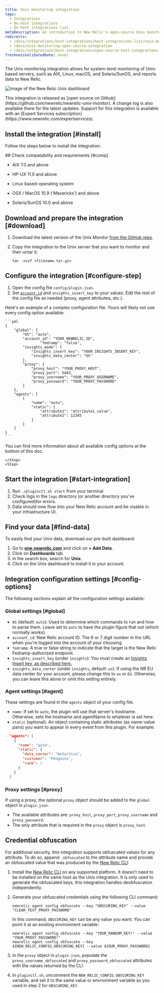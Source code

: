 ```yaml
---
title: Unix monitoring integration
tags:
  - Integrations
  - On-host integrations
  - On-host integrations list
metaDescription: An introduction to New Relic's open-source Unix monitoring integration.
redirects:
  - /docs/integrations/host-integrations/host-integrations-list/unix-monitoring-integration
  - /docs/unix-monitoring-open-source-integration
  - /docs/integrations/host-integrations/open-source-host-integrations-list/unix-monitoring-open-source-integration
freshnessValidatedDate: never
---
```



The Unix monitoring integration allows for system-level monitoring of Unix-based servers, such as AIX, Linux, macOS, and Solaris/SunOS, and reports data to New Relic.

<img
    title="unix"
    alt="image of the New Relic Unix dashboard"
    src={infrastructureUnixDashboard}
/>

<Callout variant="tip">
  This integration is released as [open source on Github](https://github.com/newrelic/newrelic-unix-monitor). A change log is also available there for the latest updates. Support for this integration is available with an [Expert Services subscription](https://www.newrelic.com/expertservices).
</Callout>

## Install the integration [#install]

Follow the steps below to install the integration:

<Steps>
    <Step>
## Check compatability and requirements [#comp]

* AIX 7.0 and above
* HP-UX 11.0 and above
* Linux based-operating system
* OSX / MacOS 10.9 ('Mavericks') and above
* Solaris/SunOS 10.0 and above

    </Step>
    <Step>
## Download and prepare the integration [#download]

1. Download the latest version of the Unix Monitor [from the GitHub repo](https://github.com/newrelic/newrelic-unix-monitor/releases/latest).
2. Copy the integration to the Unix server that you want to monitor and then untar it:

    ```shell
    tar -xvzf <filename.tar.gz>
    ```

    </Step>
    <Step>
## Configure the integration [#configure-step]

1. Open the config file `config/plugin.json`.
2. Set [`account_id`](/docs/accounts/install-new-relic/account-setup/account-id) and `insights_insert_key` to your values. Edit the rest of the config file as needed (proxy, agent attributes, etc.).

Here's an example of a complex configuration file. Yours will likely not use every config option available:

    ```yml
    {
        "global": {
            "OS": "auto",
            "account_id": "YOUR_NEWRELIC_ID",
                    "fedramp": "false",
            "insights_mode": {
                "insights_insert_key": "YOUR_INSIGHTS_INSERT_KEY",
                "insights_data_center": "US"
            },
            "proxy": {
                "proxy_host": "YOUR_PROXY_HOST",
                "proxy_port": 5443,
                "proxy_username": "YOUR_PROXY_USERNAME",
                "proxy_password": "YOUR_PROXY_PASSWORD"
            }
        },
        "agents": [
            {
                "name": "auto",
                "static": {
                    "attribute1": "attribute1_value",
                    "attribute2": 12345
                }
            }
        ]
    }
    ```
        
You can find more information about all available config options at the bottom of this doc.

    </Step>
    <Step>
## Start the integration [#start-integration]

1. Run `./pluginctl.sh start` from your terminal
2. Check logs in the `logs` directory (or another directory you've configured)for errors. 
3. Data should now flow into your New Relic account and be visable in your infrastructure UI.
    </Step>
    <Step>

## Find your data [#find-data]

To easily find your Unix data, download our pre-built dashboard:

1. Go to <DNT>**[one.newrelic.com](https://one.newrelic.com/)**</DNT> and click on <DNT>**+ Add Data**</DNT>.
2. Click on <DNT>**Dashboards**</DNT> tab.
3. In the search box, search for <DNT>**Unix**</DNT>.
4. Click on the Unix dashboard to install it in your account.

</Step>
</Steps>

## Integration configuration settings [#config-options]

The following sections explain all the configuration settings available:

### Global settings [#global]
* `OS` (default: `auto`): Used to determine which commands to run and how to parse them. Leave set to `auto` to have the plugin figure that out (which normally works).
* `account_id`: New Relic account ID. The 6 or 7 digit number in the URL when you're logged into the account of your choosing.
* `fedramp`: A true or false string to indicate that the target is the New Relic Fedramp-authorized endpoint.
* `insights_insert_key` (under `insights`): You must create an [Insights Insert key, as described here.](/docs/insights/insights-data-sources/custom-data/insert-custom-events-insights-api#register)
* `insights_data_center` (under `insights`, default: `us`): If using the NR EU data center for your account, please change this to `eu` or `EU`. Otherwise, you can leave this alone or omit this setting entirely. 

### Agent settings [#agent]
These settings are found in the `agents` object of your config file.

* `name`: If set to `auto`, the plugin will use that server's hostname. Otherwise, sets the hostname and agentName to whatever is set here.
* `static` (optional): An object containing static attributes (as name-value pairs) you want to appear in every event from this plugin. For example:
```json
  "agents": [
    {
      "name": "auto",
      "static": {
        "data_center": "Antartica",
        "customer": "Penguins",
        "rank": 1
      }
    }
  ]
```

### Proxy settings [#proxy]
If using a proxy, the optional `proxy` object should be added to the `global` object in `plugin.json`.

* The available attributes are: `proxy_host`, `proxy_port`, `proxy_username` and `proxy_password`.
* The only attribute that is required in the `proxy` object is `proxy_host`.

## Credential obfuscation
For additional security, this integration supports obfuscated values for any attribute. To do so, append  `_obfuscated` to the attribute name and provide  an obfuscated value that was produced by the [New Relic CLI](https://github.com/newrelic/newrelic-cli):

1. Install the [New Relic CLI](https://github.com/newrelic/newrelic-cli#installation) on any supported platform. It doesn't need to be installed on the same host as the Unix integration. It is only used to generate the obfuscated keys, this integration handles deobfuscation independently.

2. Generate your obfuscated credentials using the following CLI command:
    
    ```
    newrelic agent config obfuscate --key "OBSCURING_KEY" --value "CLEAR_TEXT_PROXY_PASSWORD"
    ```

    In this command, `OBSCURING_KEY` can be any value you want. You can point it at an existing environment variable:

    ```
    newrelic agent config obfuscate --key "YOUR_RANDOM_KEY!" --value "YOUR_PROXY_PASSWORD!"
    newrelic agent config obfuscate --key ${NEW_RELIC_CONFIG_OBSCURING_KEY} --value ${OUR_PROXY_PASSWORD}
    ```

3. In the `proxy` object in `plugin.json`, populate the `proxy_username_obfuscated` and `proxy_password_obfuscated` attributes with the values returned by the CLI.

4. In `pluginctl.sh`, uncomment the `NEW_RELIC_CONFIG_OBSCURING_KEY` variable, and set it to the same value or envrionment variable as you used in step 2 for `OBSCURING_KEY`.
